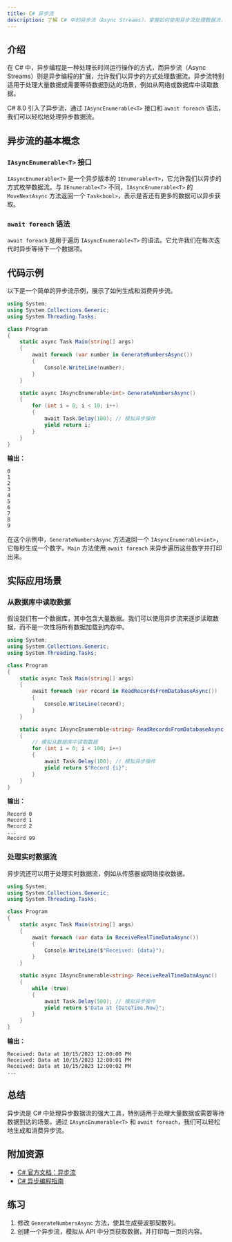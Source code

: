 ```yaml
---
title: C# 异步流
description: 了解 C# 中的异步流（Async Streams），掌握如何使用异步流处理数据流，并通过实际案例展示其应用场景。
---
```


## 介绍

在 C# 中，异步编程是一种处理长时间运行操作的方式，而异步流（Async Streams）则是异步编程的扩展，允许我们以异步的方式处理数据流。异步流特别适用于处理大量数据或需要等待数据到达的场景，例如从网络或数据库中读取数据。

C# 8.0 引入了异步流，通过 `IAsyncEnumerable<T>` 接口和 `await foreach` 语法，我们可以轻松地处理异步数据流。

## 异步流的基本概念

### `IAsyncEnumerable<T>` 接口

`IAsyncEnumerable<T>` 是一个异步版本的 `IEnumerable<T>`，它允许我们以异步的方式枚举数据流。与 `IEnumerable<T>` 不同，`IAsyncEnumerable<T>` 的 `MoveNextAsync` 方法返回一个 `Task<bool>`，表示是否还有更多的数据可以异步获取。

### `await foreach` 语法

`await foreach` 是用于遍历 `IAsyncEnumerable<T>` 的语法。它允许我们在每次迭代时异步等待下一个数据项。

## 代码示例

以下是一个简单的异步流示例，展示了如何生成和消费异步流。

```csharp
using System;
using System.Collections.Generic;
using System.Threading.Tasks;

class Program
{
    static async Task Main(string[] args)
    {
        await foreach (var number in GenerateNumbersAsync())
        {
            Console.WriteLine(number);
        }
    }

    static async IAsyncEnumerable<int> GenerateNumbersAsync()
    {
        for (int i = 0; i < 10; i++)
        {
            await Task.Delay(100); // 模拟异步操作
            yield return i;
        }
    }
}
```

**输出：**
```
0
1
2
3
4
5
6
7
8
9
```

在这个示例中，`GenerateNumbersAsync` 方法返回一个 `IAsyncEnumerable<int>`，它每秒生成一个数字。`Main` 方法使用 `await foreach` 来异步遍历这些数字并打印出来。

## 实际应用场景

### 从数据库中读取数据

假设我们有一个数据库，其中包含大量数据。我们可以使用异步流来逐步读取数据，而不是一次性将所有数据加载到内存中。

```csharp
using System;
using System.Collections.Generic;
using System.Threading.Tasks;

class Program
{
    static async Task Main(string[] args)
    {
        await foreach (var record in ReadRecordsFromDatabaseAsync())
        {
            Console.WriteLine(record);
        }
    }

    static async IAsyncEnumerable<string> ReadRecordsFromDatabaseAsync()
    {
        // 模拟从数据库中读取数据
        for (int i = 0; i < 100; i++)
        {
            await Task.Delay(100); // 模拟异步操作
            yield return $"Record {i}";
        }
    }
}
```

**输出：**
```
Record 0
Record 1
Record 2
...
Record 99
```

### 处理实时数据流

异步流还可以用于处理实时数据流，例如从传感器或网络接收数据。

```csharp
using System;
using System.Collections.Generic;
using System.Threading.Tasks;

class Program
{
    static async Task Main(string[] args)
    {
        await foreach (var data in ReceiveRealTimeDataAsync())
        {
            Console.WriteLine($"Received: {data}");
        }
    }

    static async IAsyncEnumerable<string> ReceiveRealTimeDataAsync()
    {
        while (true)
        {
            await Task.Delay(500); // 模拟异步操作
            yield return $"Data at {DateTime.Now}";
        }
    }
}
```

**输出：**
```
Received: Data at 10/15/2023 12:00:00 PM
Received: Data at 10/15/2023 12:00:01 PM
Received: Data at 10/15/2023 12:00:02 PM
...
```

## 总结

异步流是 C# 中处理异步数据流的强大工具，特别适用于处理大量数据或需要等待数据到达的场景。通过 `IAsyncEnumerable<T>` 和 `await foreach`，我们可以轻松地生成和消费异步流。

## 附加资源

- [C# 官方文档：异步流](https://learn.microsoft.com/en-us/dotnet/csharp/whats-new/csharp-8#asynchronous-streams)
- [C# 异步编程指南](https://learn.microsoft.com/en-us/dotnet/csharp/programming-guide/concepts/async/)

## 练习

1. 修改 `GenerateNumbersAsync` 方法，使其生成斐波那契数列。
2. 创建一个异步流，模拟从 API 中分页获取数据，并打印每一页的内容。
